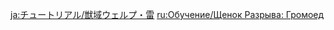 {{Tutorial
|title    = Thundercraven Rifthound Whelp
|subtitle = New Entry
|type     = Enemies
|icon     = Icon Tutorial Monster.png
|about    = Thundercraven Rifthound Whelp
|image1   = Tutorial Enemies Thundercraven Rifthound Whelp.png
|text1    = A monster from another world that has the power to corrode material. The Rifthound Whelp's attacks can apply stacks of the "Corrosion" status, which will cause all characters in the party to {{Color|help|continually lose HP}} Additionally, when they take elemental damage from their respective element, Rifthound Whelps will enter an Elemental Devourer state that will allow them {{Color|help|to fight more fiercely at the cost of lessened RES to that particular element}}.
|sort     = 2208
}}

[[ja:チュートリアル/獣域ウェルプ・雷]]
[[ru:Обучение/Щенок Разрыва: Громоед]]